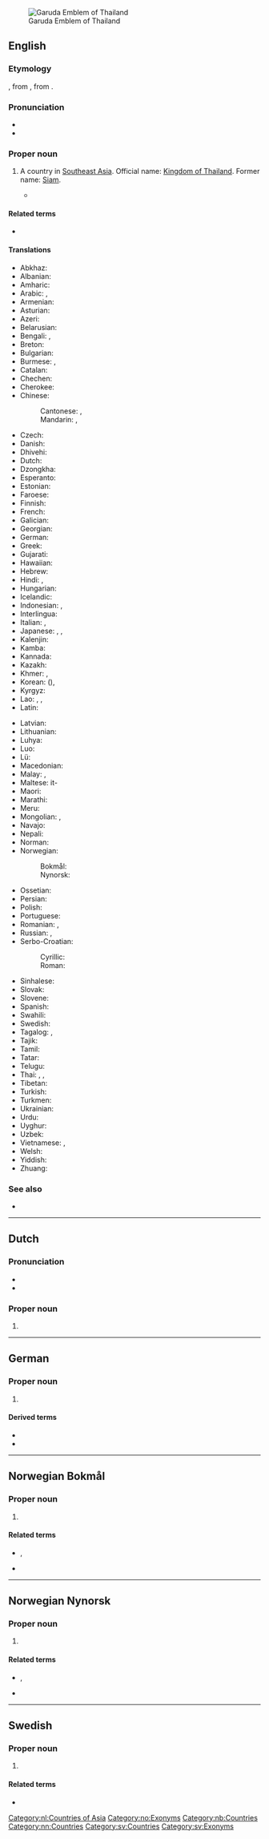 [[File:Emblem of Thailand.svg|thumb|Garuda Emblem of Thailand]]
==English==
{{wikipedia}}

===Etymology===
{{suffix|en|Thai|land}}, from {{etyl|th|en}} {{m|th|ไทย}}, from {{m|th|ไท||Tai, or 'free' via folk etymology}}.

===Pronunciation===
* {{IPA|/ˈtaɪ̯lænd/|/ˈtaɪ̯lənd/|lang=en}}
* {{audio|En-us-Thailand.ogg|Audio (US)|lang=en}}

===Proper noun===
{{en-proper noun}}

# {{senseid|en|Q869}}A country in [[Southeast Asia]]. Official name: [[Kingdom of Thailand]]. Former name: [[Siam]].
#* {{quote-video|actor={{w|Conan O'Brien}}|title=Conan Delivers Chinese Food in NYC|url=https://www.youtube.com/watch?v=E8WvPHSMJ6c|series=Conan|publisher=Team Coco|date=November 2 2011|time=00:07:14|passage=Are you from '''Thailand'''? I got you soup from '''Thailand'''!}}

====Related terms====
* {{l|en|Thai}}

====Translations====
{{trans-top|id=Q869|country in Southeast Asia}}
* Abkhaz: {{t|ab|Таиланд|sc=Cyrl}}
* Albanian: {{t|sq|Tajlandë|f}}
* Amharic: {{t|am|ታይላንድ}}
* Arabic: {{t|ar|تَايْلَانْد|f|tr=tayland}}, {{t|ar|تَايْلَنْد|f|tr=tailand}}
* Armenian: {{t|hy|Թաիլանդ}}
* Asturian: {{t+|ast|Tailandia|f}}
* Azeri: {{t+|az|Tailand}}
* Belarusian: {{t|be|Тайла́нд|m}}
* Bengali: {{t|bn|শ্যামদেশ|sc=Beng}}, {{t|bn|থাইল্যান্ড|sc=Beng}}
* Breton: {{t|br|Thailand}}
* Bulgarian: {{t+|bg|Тайла́нд|m}}
* Burmese: {{t+|my|ထိုင်း}}, {{t|my|ယိုးဒယား}}
* Catalan: {{t+|ca|Tailàndia|f}}
* Chechen: {{t|ce|Таиланд}}
* Cherokee: {{t|chr|ᏔᏱᎦᏙᎯ|sc=Cher}}
* Chinese:
*: Cantonese: {{t|yue|泰國|sc=Hani}}, {{t|yue|泰国|tr=taai3 gwok3|sc=Hani}}
*: Mandarin: {{t+|cmn|泰國|sc=Hani}}, {{t+|cmn|泰国|tr=Tàiguó|sc=Hani}}
* Czech: {{t+|cs|Thajsko|n}}
* Danish: {{t|da|Thailand}}
* Dhivehi: {{t|dv|ސިޔާމު|sc=Thaa}}
* Dutch: {{t+|nl|Thailand}}
* Dzongkha: {{t|dz|ཐཱའི་ལེནཌ|sc=Tibt}}
* Esperanto: {{t+|eo|Tajlando}}
* Estonian: {{t+|et|Tai}}
* Faroese: {{t|fo|Tailand|n}}
* Finnish: {{t+|fi|Thaimaa}}
* French: {{t+|fr|Thaïlande|f}}
* Galician: {{t+|gl|Tailandia|f}}
* Georgian: {{t|ka|ტაილანდი|sc=Geor}}
* German: {{t+|de|Thailand|n}}
* Greek: {{t+|el|Ταϊλάνδη|f}}
* Gujarati: {{t|gu|થાઇલેન્ડ|tr=thā'ilēnḍ|sc=Gujr}}
* Hawaiian: {{t|haw|Tailani}}
* Hebrew: {{t|he|תאילנד|f|tr=tailand|alt=תאילנד/ תַּיְלַנְד}}
* Hindi: {{t|hi|श्यामदेश|m}}, {{t+|hi|थाईलैंड|m|sc=Deva}}
* Hungarian: {{t+|hu|Thaiföld}}
* Icelandic: {{t+|is|Taíland|n}}
* Indonesian: {{t+|id|Thailand}}, {{t|id|Muangthai}}
* Interlingua: {{t|ia|Thailandia}}
* Italian: {{t+|it|Tailandia|f}}, {{t+|it|Thailandia|f}}
* Japanese: {{t+|ja|タイ|tr=Tai}}, {{t|ja|タイ国|tr=Tai-koku|sc=Jpan}}, {{t+|ja|泰国|tr=たいこく, Taikoku|sc=Jpan}}
* Kalenjin: {{t|kln|Thailand}}
* Kamba: {{t|kam|Thailand}}
* Kannada: {{t|kn|ಥೈಲ್ಯಾಂಡ್|sc=Knda}}
* Kazakh: {{t|kk|Таиланд|sc=Cyrl}}
* Khmer: {{t+|km|ថៃ|sc=Khmr|tr=tʰay}}, {{t|km|[[ប្រទេស]][[ថៃ]]|tr=prɑteih tʰay|sc=Khmr}}
* Korean: {{t|ko|^태국}} ({{t+|ko|泰國}}), {{t|ko|^타이}}
* Kyrgyz: {{t|ky|Таиланд|sc=Cyrl}}
* Lao: {{t|lo|ໄທ|sc=Laoo}}, {{t|lo|[[ເມືອງ]][[ໄທ]]|sc=Laoo}}, {{t|lo|[[ປະເທດ]][[ໄທ]]|sc=Laoo}}
* Latin: {{t|la|Thailandia|f}}
{{trans-mid}}
* Latvian: {{t|lv|Taizeme|f}}
* Lithuanian: {{t+|lt|Tailandas|m}}
* Luhya: {{t|luy|Thailand}}
* Luo: {{t|luo|Thailand}}
* Lü: {{t|khb|ᦙᦵᦲᧂᦒᦺ}}
* Macedonian: {{t|mk|Та́јланд|m}}
* Malay: {{t|ms|Negara Thai}}, {{t|ms|Thailand}}
* Maltese: it-{{t|mt|Tajlandja}}
* Maori: {{t|mi|Tairana}}
* Marathi: {{t|mr|थायलंड|sc=Deva}}
* Meru: {{t|mer|Thailand}}
* Mongolian: {{t|mn|Тайланд|sc=Cyrl}}, {{t|mn|Тай Вант Улс|sc=Cyrl}}
* Navajo: {{t|nv|Tʼáí bikéyah}}
* Nepali: {{t|ne|थाइल्यान्द|tr=thāilyānd|sc=Deva}}
* Norman: {{t|nrf|Thailande|f}}
* Norwegian:
*: Bokmål: {{t+|nb|Thailand}}
*: Nynorsk: {{t+|nn|Thailand}}
* Ossetian: {{t|os|Таиланд|sc=Cyrl}}
* Persian: {{t+|fa|تایلند|tr=tâylând}}
* Polish: {{t+|pl|Tajlandia|f}}
* Portuguese: {{t+|pt|Tailândia}}
* Romanian: {{t|ro|Tailanda|f}}, {{t+|ro|Thailanda|f}}
* Russian: {{t+|ru|Таила́нд|m}}, {{t|ru|Сиа́м|m}} {{qualifier|Siam}}
* Serbo-Croatian:
*: Cyrillic: {{t|sh|Тајланд|m|sc=Cyrl}}
*: Roman: {{t+|sh|Tajland|m}}
* Sinhalese: {{t|si|තායිලන්තය|sc=Sinh}}
* Slovak: {{t+|sk|Thajsko|n}}
* Slovene: {{t+|sl|Tájska|f}}
* Spanish: {{t+|es|Tailandia|f}}
* Swahili: {{t|sw|Uthai}}
* Swedish: {{t+|sv|Thailand}}
* Tagalog: {{t|tl|Thailand}}, {{t|tl|Siyam}}
* Tajik: {{t|tg|Таиланд|sc=Cyrl}}
* Tamil: {{t|ta|தாய்லாந்து|sc=Taml}}
* Tatar: {{t|tt|Таиланд|sc=Cyrl}}
* Telugu: {{t+|te|థాయిలాండ్}}
* Thai: {{t+|th|ไทย}}, {{t|th|[[เมือง]][[ไทย]]}}, {{t|th|[[ประเทศ]][[ไทย]]}}
* Tibetan: {{t|bo|ཐའི་ལེན།|sc=Tibt}}
* Turkish: {{t+|tr|Tayland}}
* Turkmen: {{t|tk|Taýland}}
* Ukrainian: {{t+|uk|Таїла́нд|m}}
* Urdu: {{t|ur|تھائیلینڈ|m|tr=thāīlaiṇḍ}}
* Uyghur: {{t|ug|تايلاند|sc=ug-Arab}}
* Uzbek: {{t+|uz|Tailand}}
* Vietnamese: {{t+|vi|Thái Lan}}, {{t|vi|[[nước]] [[Thái Lan]]}}
* Welsh: {{t|cy|Gwlad Thai}}
* Yiddish: {{t|yi|טיילאַנד|n}}
* Zhuang: {{t|za|Daigoz}}
{{trans-bottom}}

===See also===
* {{l|en|Appendix:Countries of the world|Countries of the world}}

{{topics|en|Thailand|Countries of Asia|Exonyms}}

----

==Dutch==

===Pronunciation===
* {{IPA|/ˈtɑi.lɑnt/|lang=nl}}
* {{audio|Nl-Thailand.ogg|Audio|lang=nl}}

===Proper noun===
{{nl-proper noun|n}}

# {{l|en|Thailand}}

[[Category:nl:Countries of Asia]]

----

==German==

===Proper noun===
{{de-proper noun|n}}

# {{l|en|Thailand}}

====Derived terms====
* {{l|de|Thailänder}}
* {{l|de|thailändisch}}

{{topics|de|Countries of Asia|Exonyms|Thailand}}

----

==Norwegian Bokmål==
{{wikipedia|lang=no}}

===Proper noun===
{{head|nb|proper noun}}

# {{l|en|Thailand}}

====Related terms====
* {{l|nb|thailender}}, {{l|nb|thailending}}
* {{l|nb|thailandsk}}

[[Category:no:Exonyms]]

[[Category:nb:Countries]]

----

==Norwegian Nynorsk==
{{wikipedia|lang=nn}}

===Proper noun===
{{head|nn|proper noun}}

# {{l|en|Thailand}}

====Related terms====
* {{l|nn|thailendar}}, {{l|nn|thailending}}
* {{l|nn|thailandsk}}

[[Category:nn:Countries]]

----

==Swedish==

===Proper noun===
{{sv-proper noun|n}}

# {{l|en|Thailand}}

====Related terms====
* {{l|sv|thailändare}}

[[Category:sv:Countries]]
[[Category:sv:Exonyms]]